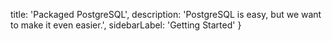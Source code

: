   title: 'Packaged PostgreSQL',
  description: 'PostgreSQL is easy, but we want to make it even easier.',
  sidebarLabel: 'Getting Started'
}
